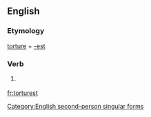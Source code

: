 ==English==

===Etymology===
[[torture]] + [[-est]]

===Verb===
{{en-verb form}}

# {{context|archaic|lang=en}} {{form of|Second-person singular simple present form|torture|lang=en}}

[[Category:English second-person singular forms]]

[[fr:torturest]]